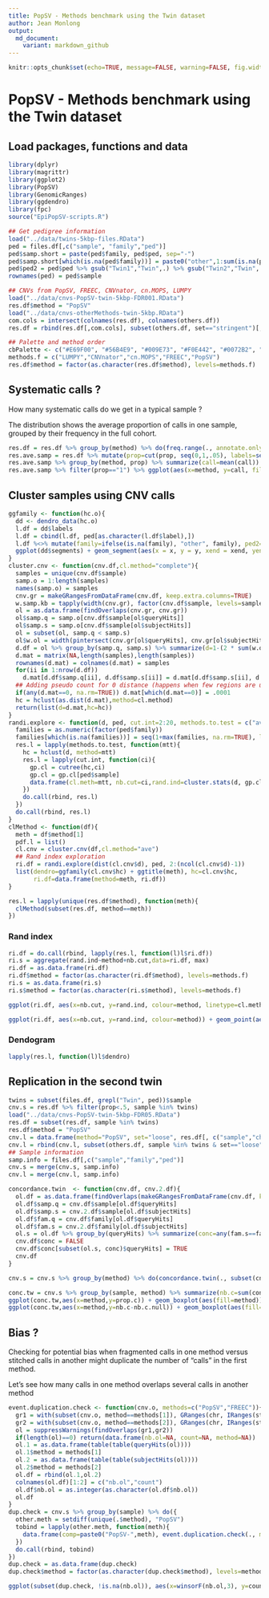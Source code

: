 ```yaml
---
title: PopSV - Methods benchmark using the Twin dataset
author: Jean Monlong
output:
  md_document:
    variant: markdown_github
---
```


```r
knitr::opts_chunk$set(echo=TRUE, message=FALSE, warning=FALSE, fig.width=10, tidy=TRUE)
```

# PopSV - Methods benchmark using the Twin dataset

## Load packages, functions and data

```r
library(dplyr)
library(magrittr)
library(ggplot2)
library(PopSV)
library(GenomicRanges)
library(ggdendro)
library(fpc)
source("EpiPopSV-scripts.R")

## Get pedigree information
load("../data/twins-5kbp-files.RData")
ped = files.df[,c("sample", "family","ped")]
ped$samp.short = paste(ped$family, ped$ped, sep="-")
ped$samp.short[which(is.na(ped$family))] = paste0("other",1:sum(is.na(ped$family)))
ped$ped2 = ped$ped %>% gsub("Twin1","Twin",.) %>% gsub("Twin2","Twin",.)
rownames(ped) = ped$sample

## CNVs from PopSV, FREEC, CNVnator, cn.MOPS, LUMPY
load("../data/cnvs-PopSV-twin-5kbp-FDR001.RData")
res.df$method = "PopSV"
load("../data/cnvs-otherMethods-twin-5kbp.RData")
com.cols = intersect(colnames(res.df), colnames(others.df))
res.df = rbind(res.df[,com.cols], subset(others.df, set=="stringent")[,com.cols])

## Palette and method order
cbPalette <- c("#E69F00", "#56B4E9", "#009E73", "#F0E442", "#0072B2", "#D55E00", "#CC79A7")
methods.f = c("LUMPY","CNVnator","cn.MOPS","FREEC","PopSV")
res.df$method = factor(as.character(res.df$method), levels=methods.f)
```


## Systematic calls ?

How many systematic calls do we get in a typical sample ?

The distribution shows the average proportion of calls in one sample, grouped by their frequency in the full cohort.


```r
res.df = res.df %>% group_by(method) %>% do(freq.range(., annotate.only=TRUE))
res.ave.samp = res.df %>% mutate(prop=cut(prop, seq(0,1,.05), labels=seq(0.05,1,.05))) %>% group_by(method, sample, prop) %>% summarize(call=n()) %>% group_by(method, sample) %>% mutate(call=call/sum(call))
res.ave.samp %>% group_by(method, prop) %>% summarize(call=mean(call)) %>% ggplot(aes(x=prop, y=call, fill=method)) + geom_bar(stat="identity") + facet_grid(method~., scales="free") + theme_bw() + scale_fill_manual(values=cbPalette) + guides(fill=FALSE) + xlab("frequency") + ylab("proportion of calls")
res.ave.samp %>% filter(prop=="1") %>% ggplot(aes(x=method, y=call, fill=method)) + geom_boxplot() + theme_bw() + coord_flip() + scale_fill_manual(values=cbPalette) + guides(fill=FALSE) + ylim(0,1) + ylab("proportion of systematic calls (>95% of the cohort)")
```


## Cluster samples using CNV calls

```r
ggfamily <- function(hc.o){
  dd <- dendro_data(hc.o)
  l.df = dd$labels
  l.df = cbind(l.df, ped[as.character(l.df$label),])
  l.df %<>% mutate(family=ifelse(is.na(family), "other", family), ped2=ifelse(is.na(ped2), "other", ped2))
  ggplot(dd$segments) + geom_segment(aes(x = x, y = y, xend = xend, yend = yend)) + geom_point(aes(x=x, y=y, colour=factor(family), shape=factor(ped2)),size=5,data=l.df)+ scale_colour_hue(name="family") + scale_shape_manual(name="",values=c(15,16,18,17,17)) + theme_minimal() + theme(plot.background=element_rect(colour="white"), legend.position="bottom") + xlab("sample") + ylab("")
}
cluster.cnv <- function(cnv.df,cl.method="complete"){
  samples = unique(cnv.df$sample)
  samp.o = 1:length(samples)
  names(samp.o) = samples
  cnv.gr = makeGRangesFromDataFrame(cnv.df, keep.extra.columns=TRUE)
  w.samp.kb = tapply(width(cnv.gr), factor(cnv.df$sample, levels=samples), function(w) sum(w/1e3))
  ol = as.data.frame(findOverlaps(cnv.gr, cnv.gr))
  ol$samp.q = samp.o[cnv.df$sample[ol$queryHits]]
  ol$samp.s = samp.o[cnv.df$sample[ol$subjectHits]]
  ol = subset(ol, samp.q < samp.s)
  ol$w.ol = width(pintersect(cnv.gr[ol$queryHits], cnv.gr[ol$subjectHits]))
  d.df = ol %>% group_by(samp.q, samp.s) %>% summarize(d=1-(2 * sum(w.ol/1e3) / sum(w.samp.kb[c(samp.q[1],samp.s[1])])))
  d.mat = matrix(NA,length(samples),length(samples))
  rownames(d.mat) = colnames(d.mat) = samples
  for(ii in 1:nrow(d.df))
    d.mat[d.df$samp.q[ii], d.df$samp.s[ii]] = d.mat[d.df$samp.s[ii], d.df$samp.q[ii]] = d.df$d[ii]
  ## Adding pseudo count for 0 distance (happens when few regions are used, e.g. low-coverage FREEC)
  if(any(d.mat==0, na.rm=TRUE)) d.mat[which(d.mat==0)] = .0001
  hc = hclust(as.dist(d.mat),method=cl.method)
  return(list(d=d.mat,hc=hc))
}
randi.explore <- function(d, ped, cut.int=2:20, methods.to.test = c("ave","comp","ward.D")){
  families = as.numeric(factor(ped$family))
  families[which(is.na(families))] = seq(1+max(families, na.rm=TRUE), length.out=sum(is.na(families)))
  res.l = lapply(methods.to.test, function(mtt){
    hc = hclust(d, method=mtt)
    res.l = lapply(cut.int, function(ci){
      gp.cl = cutree(hc,ci)
      gp.cl = gp.cl[ped$sample]
      data.frame(cl.meth=mtt, nb.cut=ci,rand.ind=cluster.stats(d, gp.cl, families)$corrected.rand)
    })
    do.call(rbind, res.l)
  })
  do.call(rbind, res.l)
}
clMethod <- function(df){
  meth = df$method[1]
  pdf.l = list()
  cl.cnv = cluster.cnv(df,cl.method="ave")
  ## Rand index exploration
  ri.df = randi.explore(dist(cl.cnv$d), ped, 2:(ncol(cl.cnv$d)-1))
  list(dendro=ggfamily(cl.cnv$hc) + ggtitle(meth), hc=cl.cnv$hc,
       ri.df=data.frame(method=meth, ri.df))
}

res.l = lapply(unique(res.df$method), function(meth){
  clMethod(subset(res.df, method==meth))
})
```


### Rand index

```r
ri.df = do.call(rbind, lapply(res.l, function(l)l$ri.df))
ri.s = aggregate(rand.ind~method+nb.cut,data=ri.df, max)
ri.df = as.data.frame(ri.df)
ri.df$method = factor(as.character(ri.df$method), levels=methods.f)
ri.s = as.data.frame(ri.s)
ri.s$method = factor(as.character(ri.s$method), levels=methods.f)

ggplot(ri.df, aes(x=nb.cut, y=rand.ind, colour=method, linetype=cl.meth)) + geom_point() + geom_line() + ylim(0,1) + scale_linetype(name="clustering linkage",label=c("average","complete","Ward")) + theme_bw() + xlab("number of groups derived from CNV clustering") + ylab("Rand index using pedigree information") + theme(legend.position=c(1,1),legend.justification=c(1,1), text=element_text(size=18)) + scale_colour_manual(values=cbPalette)

ggplot(ri.df, aes(x=nb.cut, y=rand.ind, colour=method)) + geom_point(aes(shape=cl.meth),alpha=1) + geom_line(size=2,alpha=.5,data=ri.s) + ylim(0,1) + scale_shape(name="clustering linkage",label=c("average","complete","Ward")) + theme_bw() + xlab("number of groups derived from CNV clustering") + ylab("Rand index using pedigree information") + theme(legend.position=c(1,1),legend.justification=c(1,1), text=element_text(size=18)) + scale_colour_manual(values=cbPalette)
```

### Dendogram

```r
lapply(res.l, function(l)l$dendro)
```

## Replication in the second twin

```r
twins = subset(files.df, grepl("Twin", ped))$sample
cnv.s = res.df %>% filter(prop<.5, sample %in% twins)
load("../data/cnvs-PopSV-twin-5kbp-FDR05.RData")
res.df = subset(res.df, sample %in% twins)
res.df$method = "PopSV"
cnv.l = data.frame(method="PopSV", set="loose", res.df[, c("sample","chr","start","end")])
cnv.l = rbind(cnv.l, subset(others.df, sample %in% twins & set=="loose")[, c("method","set","sample","chr","start","end")])
## Sample information
samp.info = files.df[,c("sample","family","ped")]
cnv.s = merge(cnv.s, samp.info)
cnv.l = merge(cnv.l, samp.info)

concordance.twin  <- function(cnv.df, cnv.2.df){
  ol.df = as.data.frame(findOverlaps(makeGRangesFromDataFrame(cnv.df, keep.extra.columns=TRUE), makeGRangesFromDataFrame(cnv.2.df, keep.extra.columns=TRUE)))
  ol.df$samp.q = cnv.df$sample[ol.df$queryHits]
  ol.df$samp.s = cnv.2.df$sample[ol.df$subjectHits]
  ol.df$fam.q = cnv.df$family[ol.df$queryHits]
  ol.df$fam.s = cnv.2.df$family[ol.df$subjectHits]
  ol.s = ol.df %>% group_by(queryHits) %>% summarize(conc=any(fam.s==fam.q & samp.s!=samp.q))
  cnv.df$conc = FALSE
  cnv.df$conc[subset(ol.s, conc)$queryHits] = TRUE
  cnv.df
}

cnv.s = cnv.s %>% group_by(method) %>% do(concordance.twin(., subset(cnv.l, method==.$method[1]))) %>% ungroup %>% mutate(conc.null = as.logical(rbinom(n(), 1, prop)))
```


```r
conc.tw = cnv.s %>% group_by(sample, method) %>% summarize(nb.c=sum(conc), prop.c=mean(conc), nb.c.null=sum(conc.null), prop.c.null=mean(conc.null)) %>% mutate(method = factor(as.character(method), levels=methods.f))
ggplot(conc.tw,aes(x=method,y=prop.c)) + geom_boxplot(aes(fill=method)) + theme_bw() + xlab("")  + ylab("proportion of replicated calls per sample") + ylim(0,1) + coord_flip() + guides(fill=FALSE) + scale_fill_manual(values=cbPalette)
ggplot(conc.tw,aes(x=method,y=nb.c-nb.c.null)) + geom_boxplot(aes(fill=method)) + theme_bw() + xlab("")  + ylab("number of replicated calls per sample") + coord_flip() + guides(fill=FALSE) + scale_fill_manual(values=cbPalette)
```


## Bias ?

Checking for potential bias when fragmented calls in one method versus stitched calls in another might duplicate the number of "calls" in the first method.

Let's see how many calls in one method overlaps several calls in another method

```r
event.duplication.check <- function(cnv.o, methods=c("PopSV","FREEC")){
  gr1 = with(subset(cnv.o, method==methods[1]), GRanges(chr, IRanges(start, end)))
  gr2 = with(subset(cnv.o, method==methods[2]), GRanges(chr, IRanges(start, end)))
  ol = suppressWarnings(findOverlaps(gr1,gr2))
  if(length(ol)==0) return(data.frame(nb.ol=NA, count=NA, method=NA))
  ol.1 = as.data.frame(table(table(queryHits(ol))))
  ol.1$method = methods[1]
  ol.2 = as.data.frame(table(table(subjectHits(ol))))
  ol.2$method = methods[2]
  ol.df = rbind(ol.1,ol.2)
  colnames(ol.df)[1:2] = c("nb.ol","count")
  ol.df$nb.ol = as.integer(as.character(ol.df$nb.ol))
  ol.df
}
dup.check = cnv.s %>% group_by(sample) %>% do({
  other.meth = setdiff(unique(.$method), "PopSV")
  tobind = lapply(other.meth, function(meth){
    data.frame(comp=paste0("PopSV-",meth), event.duplication.check(., methods=c("PopSV",meth)))
  })
  do.call(rbind, tobind)
})
dup.check = as.data.frame(dup.check)
dup.check$method = factor(as.character(dup.check$method), levels=methods.f)
```

```r
ggplot(subset(dup.check, !is.na(nb.ol)), aes(x=winsorF(nb.ol,3), y=count, fill=method, group=paste(method,winsorF(nb.ol,3)))) + geom_boxplot()  + theme_bw() + xlab("overlapping X calls from other method") + ylab("number of calls per sample") + facet_wrap(~comp, scales="free") + theme(text=element_text(size=18)) + scale_fill_manual(values=cbPalette) + scale_x_continuous(breaks=1:3, labels=c(1,2,"3+"))
```
